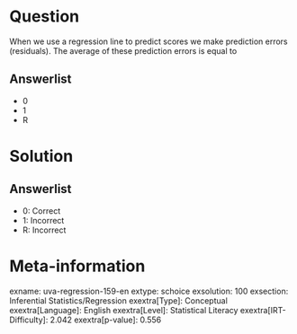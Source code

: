 Question
========

When we use a regression line to predict scores we make prediction errors (residuals). The average of these prediction errors is equal to

Answerlist
----------

* 0
* 1
* R

Solution
========

Answerlist
----------

* 0: Correct
* 1: Incorrect
* R: Incorrect

Meta-information
================
exname: uva-regression-159-en
extype: schoice
exsolution: 100
exsection: Inferential Statistics/Regression
exextra[Type]: Conceptual
exextra[Language]: English
exextra[Level]: Statistical Literacy
exextra[IRT-Difficulty]: 2.042
exextra[p-value]: 0.556
